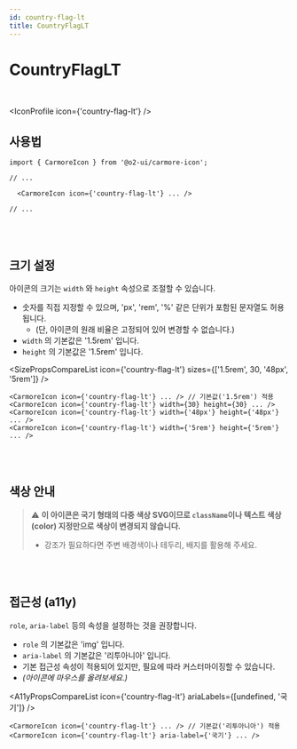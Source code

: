 ```yaml
---
id: country-flag-lt
title: CountryFlagLT
---
```




# CountryFlagLT

<br />

<IconProfile icon={'country-flag-lt'} />

## 사용법

```tsx
import { CarmoreIcon } from '@o2-ui/carmore-icon';

// ...

  <CarmoreIcon icon={'country-flag-lt'} ... />

// ...
```

<br />
<br />

## 크기 설정

아이콘의 크기는 `width` 와 `height` 속성으로 조절할 수 있습니다.

- 숫자를 직접 지정할 수 있으며, 'px', 'rem', '%' 같은 단위가 포함된 문자열도 허용됩니다.
  - (단, 아이콘의 원래 비율은 고정되어 있어 변경할 수 없습니다.)
- `width` 의 기본값은 '1.5rem' 입니다.
- `height` 의 기본값은 '1.5rem' 입니다.

<SizePropsCompareList icon={'country-flag-lt'} sizes={['1.5rem', 30, '48px', '5rem']} />

```tsx
<CarmoreIcon icon={'country-flag-lt'} ... /> // 기본값('1.5rem') 적용
<CarmoreIcon icon={'country-flag-lt'} width={30} height={30} ... />
<CarmoreIcon icon={'country-flag-lt'} width={'48px'} height={'48px'} ... />
<CarmoreIcon icon={'country-flag-lt'} width={'5rem'} height={'5rem'} ... />
```

<br />
<br />

## 색상 안내

> ⚠️ <b>이 아이콘은 국기 형태의 다중 색상 SVG이므로 `className`이나 텍스트 색상(color) 지정만으로 색상이 변경되지 않습니다. </b>
>
> - 강조가 필요하다면 주변 배경색이나 테두리, 배지를 활용해 주세요.

<br />
<br />

## 접근성 (a11y)

`role`, `aria-label` 등의 속성을 설정하는 것을 권장합니다.

- `role` 의 기본값은 'img' 입니다.
- `aria-label` 의 기본값은 '리투아니아' 입니다.
- 기본 접근성 속성이 적용되어 있지만, 필요에 따라 커스터마이징할 수 있습니다.
- _(아이콘에 마우스를 올려보세요.)_

<A11yPropsCompareList icon={'country-flag-lt'} ariaLabels={[undefined, '국기']} />

```tsx
<CarmoreIcon icon={'country-flag-lt'} ... /> // 기본값('리투아니아') 적용
<CarmoreIcon icon={'country-flag-lt'} aria-label={'국기'} ... />
```
